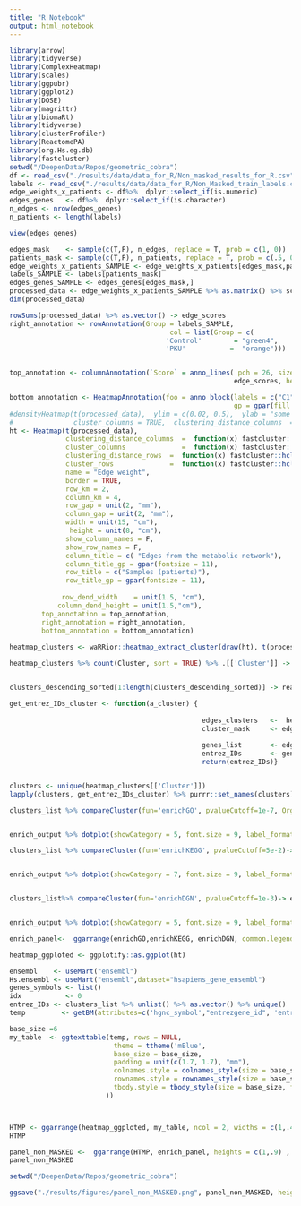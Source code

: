 ```yaml
---
title: "R Notebook"
output: html_notebook
---
```

```r
library(arrow)
library(tidyverse)
library(ComplexHeatmap) 
library(scales)
library(ggpubr)
library(ggplot2)
library(DOSE)
library(magrittr)
library(biomaRt)
library(tidyverse)
library(clusterProfiler)
library(ReactomePA)
library(org.Hs.eg.db)
library(fastcluster)
setwd("/DeepenData/Repos/geometric_cobra")
df <- read_csv("./results/data/data_for_R/Non_masked_results_for_R.csv") %>% dplyr::select(-c("...1"))
labels <- read_csv("./results/data/data_for_R/Non_Masked_train_labels.csv") %>%  dplyr::select(-c("...1")) %>% .[[1]]
edge_weights_x_patients <- df%>%  dplyr::select_if(is.numeric)
edges_genes   <- df%>%  dplyr::select_if(is.character)
n_edges <- nrow(edges_genes)
n_patients <- length(labels)

```



```r
view(edges_genes)

```


```r
edges_mask    <- sample(c(T,F), n_edges, replace = T, prob = c(1, 0))
patients_mask <- sample(c(T,F), n_patients, replace = T, prob = c(.5, 0.5))
edge_weights_x_patients_SAMPLE <- edge_weights_x_patients[edges_mask,patients_mask]
labels_SAMPLE <- labels[patients_mask]
edges_genes_SAMPLE <- edges_genes[edges_mask,]
processed_data <- edge_weights_x_patients_SAMPLE %>% as.matrix() %>% scale %>% rescale
dim(processed_data)
```


```r

rowSums(processed_data) %>% as.vector() -> edge_scores
right_annotation <- rowAnnotation(Group = labels_SAMPLE,
                                        col = list(Group = c(
                                       'Control'        = "green4",
                                       'PKU'           =  "orange"))) 


top_annotation <- columnAnnotation(`Score` = anno_lines( pch = 26, size = unit(5, "mm"), gp = gpar(col = 'red4'),
                                                        edge_scores, height = unit(1.5, "cm")))

bottom_annotation <- HeatmapAnnotation(foo = anno_block(labels = c("C1", "C2", "C3", "C4"),labels_gp = gpar(col = "darkslategray", fontsize = 9),
                                                        gp = gpar(fill = c("azure2","azure2","azure2","azure2"))))
#densityHeatmap(t(processed_data),  ylim = c(0.02, 0.5),  ylab = "some values", show_quantiles = F, mc.cores =20, cores = 20,
#               cluster_columns = TRUE,  clustering_distance_columns  =  function(x) fastcluster::hclust(dist(x), "euclidean"))  %v%
ht <- Heatmap(t(processed_data),
              clustering_distance_columns  =  function(x) fastcluster::hclust(dist(x), "euclidean"),
              cluster_columns              =  function(x) fastcluster::hclust(dist(x), "complete"),
              clustering_distance_rows  =  function(x) fastcluster::hclust(dist(x), "euclidean"),
              cluster_rows              =  function(x) fastcluster::hclust(dist(x), "complete"),
              name = "Edge weight",
              border = TRUE,
              row_km = 2, 
              column_km = 4,  
              row_gap = unit(2, "mm"),
              column_gap = unit(2, "mm"),
              width = unit(15, "cm"),
               height = unit(8, "cm"),
              show_column_names = F, 
              show_row_names = F,
              column_title = c( "Edges from the metabolic network"),
              column_title_gp = gpar(fontsize = 11),
              row_title = c("Samples (patients)"),
              row_title_gp = gpar(fontsize = 11),
              
             row_dend_width    = unit(1.5, "cm"),
            column_dend_height = unit(1.5,"cm"),
        top_annotation = top_annotation,
        right_annotation = right_annotation,
        bottom_annotation = bottom_annotation)
  
heatmap_clusters <- waRRior::heatmap_extract_cluster(draw(ht), t(processed_data),  which = "column")

```

```r
heatmap_clusters %>% count(Cluster, sort = TRUE) %>% .[['Cluster']] -> clusters_descending_sorted


clusters_descending_sorted[1:length(clusters_descending_sorted)] -> real_clusters


```


```r
get_entrez_IDs_cluster <- function(a_cluster) {
  
                                                edges_clusters   <-  heatmap_clusters[['Cluster']]
                                                cluster_mask     <- edges_clusters ==a_cluster
                                                
                                                genes_list       <- edges_genes_SAMPLE$genes[cluster_mask] %>% str_extract_all('\\d+(?=\\.)')
                                                entrez_IDs       <- genes_list%>% unlist() %>% unique()
                                                return(entrez_IDs)}


clusters <- unique(heatmap_clusters[['Cluster']])
lapply(clusters, get_entrez_IDs_cluster) %>% purrr::set_names(clusters) %>% .[real_clusters]  -> clusters_list # %>% purrr::set_names(c("C1", "C3", "C4")) -> clusters_list
```


```r

clusters_list %>% compareCluster(fun='enrichGO', pvalueCutoff=1e-7, OrgDb = 'org.Hs.eg.db',ont="BP", qvalueCutoff=1e-7)-> enrich_output


enrich_output %>% dotplot(showCategory = 5, font.size = 9, label_format =40) ->enrichGO 
```



```r



clusters_list %>% compareCluster(fun='enrichKEGG', pvalueCutoff=5e-2)-> enrich_output


enrich_output %>% dotplot(showCategory = 7, font.size = 9, label_format =40) -> enrichKEGG



```



```r
clusters_list%>% compareCluster(fun='enrichDGN', pvalueCutoff=1e-3)-> enrich_output


enrich_output %>% dotplot(showCategory = 5, font.size = 9, label_format =40) -> enrichDGN
```



```r
enrich_panel<-  ggarrange(enrichGO,enrichKEGG, enrichDGN, common.legend = T, legend = "right", ncol=3, labels = c("b","c","d") )
```



```r
heatmap_ggploted <- ggplotify::as.ggplot(ht)
```
```r
ensembl    <- useMart("ensembl")
Hs.ensembl <- useMart("ensembl",dataset="hsapiens_gene_ensembl")
genes_symbols <- list()
idx           <- 0
entrez_IDs <- clusters_list %>% unlist() %>% as.vector() %>% unique()
temp         <- getBM(attributes=c('hgnc_symbol',"entrezgene_id", 'entrezgene_description'),filters ='entrezgene_id',values = entrez_IDs, mart = Hs.ensembl)

```


```r
base_size =6
my_table  <- ggtexttable(temp, rows = NULL,
                          theme = ttheme('mBlue',
                          base_size = base_size,
                          padding = unit(c(1.7, 1.7), "mm"),
                          colnames.style = colnames_style(size = base_size, fill = "#8cc257", color = "white"),
                          rownames.style = rownames_style(size = base_size),
                          tbody.style = tbody_style(size = base_size, fill = c("#e8f3de", "#d3e8bb"))
                        ))



HTMP <- ggarrange(heatmap_ggploted, my_table, ncol = 2, widths = c(1,.4), labels = c("a","e"))
HTMP
```

```r



panel_non_MASKED <-  ggarrange(HTMP, enrich_panel, heights = c(1,.9) , ncol = 1)
panel_non_MASKED
```



```r
setwd("/DeepenData/Repos/geometric_cobra")

ggsave("./results/figures/panel_non_MASKED.png", panel_non_MASKED, height = 11, width = 13, dpi = 200, bg = "white")


```









